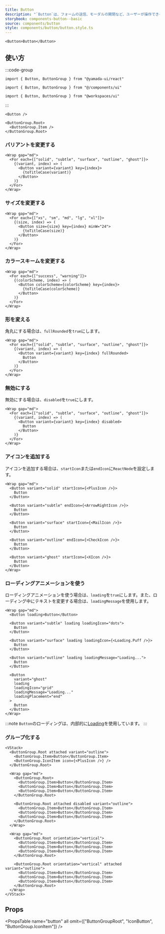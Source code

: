 ```yaml
---
title: Button
description: "`Button`は、フォームの送信、モーダルの開閉など、ユーザーが操作できるインタラクティブなコンポーネントです。"
storybook: components-button--basic
source: components/button
style: components/button/button.style.ts
---
```


```tsx preview
<Button>Button</Button>
```

## 使い方

:::code-group

```tsx [package]
import { Button, ButtonGroup } from "@yamada-ui/react"
```

```tsx [alias]
import { Button, ButtonGroup } from "@/components/ui"
```

```tsx [monorepo]
import { Button, ButtonGroup } from "@workspaces/ui"
```

:::

```tsx
<Button />
```

```tsx
<ButtonGroup.Root>
  <ButtonGroup.Item />
</ButtonGroup.Root>
```

### バリアントを変更する

```tsx preview
<Wrap gap="md">
  <For each={["solid", "subtle", "surface", "outline", "ghost"]}>
    {(variant, index) => (
      <Button variant={variant} key={index}>
        {toTitleCase(variant)}
      </Button>
    )}
  </For>
</Wrap>
```

### サイズを変更する

```tsx preview
<Wrap gap="md">
  <For each={["xs", "sm", "md", "lg", "xl"]}>
    {(size, index) => (
      <Button size={size} key={index} minW="24">
        {toTitleCase(size)}
      </Button>
    )}
  </For>
</Wrap>
```

### カラースキームを変更する

```tsx preview
<Wrap gap="md">
  <For each={["success", "warning"]}>
    {(colorScheme, index) => (
      <Button colorScheme={colorScheme} key={index}>
        {toTitleCase(colorScheme)}
      </Button>
    )}
  </For>
</Wrap>
```

### 形を変える

角丸にする場合は、`fullRounded`を`true`にします。

```tsx preview
<Wrap gap="md">
  <For each={["solid", "subtle", "surface", "outline", "ghost"]}>
    {(variant, index) => (
      <Button variant={variant} key={index} fullRounded>
        Button
      </Button>
    )}
  </For>
</Wrap>
```

### 無効にする

無効にする場合は、`disabled`を`true`にします。

```tsx preview
<Wrap gap="md">
  <For each={["solid", "subtle", "surface", "outline", "ghost"]}>
    {(variant, index) => (
      <Button variant={variant} key={index} disabled>
        Button
      </Button>
    )}
  </For>
</Wrap>
```

### アイコンを追加する

アイコンを追加する場合は、`startIcon`または`endIcon`に`ReactNode`を設定します。

```tsx preview
<Wrap gap="md">
  <Button variant="solid" startIcon={<PlusIcon />}>
    Button
  </Button>

  <Button variant="subtle" endIcon={<ArrowRightIcon />}>
    Button
  </Button>

  <Button variant="surface" startIcon={<MailIcon />}>
    Button
  </Button>

  <Button variant="outline" endIcon={<CheckIcon />}>
    Button
  </Button>

  <Button variant="ghost" startIcon={<XIcon />}>
    Button
  </Button>
</Wrap>
```

### ローディングアニメーションを使う

ローディングアニメーションを使う場合は、`loading`を`true`にします。また、ローディング中にテキストを変更する場合は、`loadingMessage`を使用します。

```tsx preview
<Wrap gap="md">
  <Button loading>Button</Button>

  <Button variant="subtle" loading loadingIcon="dots">
    Button
  </Button>

  <Button variant="surface" loading loadingIcon={<Loading.Puff />}>
    Button
  </Button>

  <Button variant="outline" loading loadingMessage="Loading...">
    Button
  </Button>

  <Button
    variant="ghost"
    loading
    loadingIcon="grid"
    loadingMessage="Loading..."
    loadingPlacement="end"
  >
    Button
  </Button>
</Wrap>
```

:::note
`Button`のローディングは、内部的に[Loading](/docs/components/loading)を使用しています。
:::

### グループ化する

```tsx preview
<VStack>
  <ButtonGroup.Root attached variant="outline">
    <ButtonGroup.Item>Button</ButtonGroup.Item>
    <ButtonGroup.IconItem icon={<PlusIcon />} />
  </ButtonGroup.Root>

  <Wrap gap="md">
    <ButtonGroup.Root>
      <ButtonGroup.Item>Button</ButtonGroup.Item>
      <ButtonGroup.Item>Button</ButtonGroup.Item>
      <ButtonGroup.Item>Button</ButtonGroup.Item>
    </ButtonGroup.Root>

    <ButtonGroup.Root attached disabled variant="outline">
      <ButtonGroup.Item>Button</ButtonGroup.Item>
      <ButtonGroup.Item>Button</ButtonGroup.Item>
      <ButtonGroup.Item>Button</ButtonGroup.Item>
    </ButtonGroup.Root>
  </Wrap>

  <Wrap gap="md">
    <ButtonGroup.Root orientation="vertical">
      <ButtonGroup.Item>Button</ButtonGroup.Item>
      <ButtonGroup.Item>Button</ButtonGroup.Item>
      <ButtonGroup.Item>Button</ButtonGroup.Item>
    </ButtonGroup.Root>

    <ButtonGroup.Root orientation="vertical" attached variant="outline">
      <ButtonGroup.Item>Button</ButtonGroup.Item>
      <ButtonGroup.Item>Button</ButtonGroup.Item>
      <ButtonGroup.Item>Button</ButtonGroup.Item>
    </ButtonGroup.Root>
  </Wrap>
</VStack>
```

## Props

<PropsTable
  name="button"
  all
  omit={["ButtonGroupRoot", "IconButton", "ButtonGroup.IconItem"]}
/>
